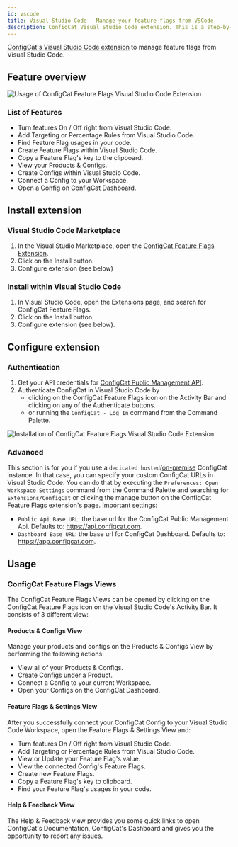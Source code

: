 ```yaml
---
id: vscode
title: Visual Studio Code - Manage your feature flags from VSCode
description: ConfigCat Visual Studio Code extension. This is a step-by-step guide on how to use the ConfigCat Visual Studio Code extension to manage feature flags in your project.
---
```


<a href="https://marketplace.visualstudio.com/items?itemName=ConfigCat.configcat-feature-flags" target="_blank">ConfigCat's Visual Studio Code extension</a> to manage feature flags from Visual Studio Code.

## Feature overview

<img src="/docs/assets/vscode/v1/usage.gif" alt="Usage of ConfigCat Feature Flags Visual Studio Code Extension" decoding="async" loading="lazy"/>

### List of Features

- Turn features On / Off right from Visual Studio Code.
- Add Targeting or Percentage Rules from Visual Studio Code.
- Find Feature Flag usages in your code.
- Create Feature Flags within Visual Studio Code.
- Copy a Feature Flag's key to the clipboard.
- View your Products & Configs.
- Create Configs within Visual Studio Code.
- Connect a Config to your Workspace.
- Open a Config on ConfigCat Dashboard.

## Install extension

### Visual Studio Code Marketplace

1. In the Visual Studio Marketplace, open the [ConfigCat Feature Flags Extension](https://marketplace.visualstudio.com/items?itemName=ConfigCat.configcat-feature-flags).
1. Click on the Install button.
1. Configure extension (see below)

### Install within Visual Studio Code

1. In Visual Studio Code, open the Extensions page, and search for ConfigCat Feature Flags.
1. Click on the Install button.
1. Configure extension (see below).

## Configure extension

### Authentication

1. Get your API credentials for [ConfigCat Public Management API](https://app.configcat.com/my-account/public-api-credentials).
1. Authenticate ConfigCat in Visual Studio Code by
   - clicking on the ConfigCat Feature Flags icon on the Activity Bar and clicking on any of the Authenticate buttons.
   - or running the `ConfigCat - Log In` command from the Command Palette.

<img src="/docs/assets/vscode/v1/auth.gif" alt="Installation of ConfigCat Feature Flags Visual Studio Code Extension" decoding="async" loading="lazy"/>

### Advanced

This section is for you if you use a  `dedicated hosted`/[on-premise](https://configcat.com/on-premise/) ConfigCat instance. In that case, you can specify your custom ConfigCat URLs  in Visual Studio Code. You can do that by executing the `Preferences: Open Workspace Settings` command from the Command Palette and searching for `Extensions/ConfigCat` or clicking the manage button on the ConfigCat Feature Flags extension's page. Important settings:

- `Public Api Base URL`: the base url for the ConfigCat Public Management Api. Defaults to: https://api.configcat.com.
- `Dashboard Base URL`: the base url for ConfigCat Dashboard. Defaults to: https://app.configcat.com.

## Usage

### ConfigCat Feature Flags Views

The ConfigCat Feature Flags Views can be opened by clicking on the ConfigCat Feature Flags icon on the Visual Studio Code's Activity Bar. It consists of 3 different view:

#### Products & Configs View

Manage your products and configs on the Products & Configs View by performing the following actions:

- View all of your Products & Configs.
- Create Configs under a Product.
- Connect a Config to your current Workspace.
- Open your Configs on the ConfigCat Dashboard.

#### Feature Flags & Settings View

After you successfully connect your ConfigCat Config to your Visual Studio Code Workspace, open the Feature Flags & Settings View and:

- Turn features On / Off right from Visual Studio Code.
- Add Targeting or Percentage Rules from Visual Studio Code.
- View or Update your Feature Flag's value.
- View the connected Config's Feature Flags.
- Create new Feature Flags.
- Copy a Feature Flag's key to clipboard.
- Find your Feature Flag's usages in your code.

#### Help & Feedback View

The Help & Feedback view provides you some quick links to open ConfigCat's Documentation, ConfigCat's Dashboard and gives you the opportunity to report any issues.
